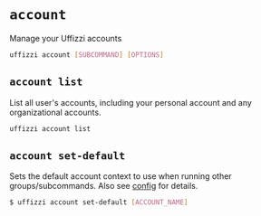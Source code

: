 # `account`

Manage your Uffizzi accounts

``` bash
uffizzi account [SUBCOMMAND] [OPTIONS]
```

## `account list`
List all user's accounts, including your personal account and any organizational accounts.

``` bash
uffizzi account list
```

## `account set-default`
Sets the default account context to use when running other groups/subcommands. Also see [config](/cli/commands/config) for details.

``` bash
$ uffizzi account set-default [ACCOUNT_NAME]
```
